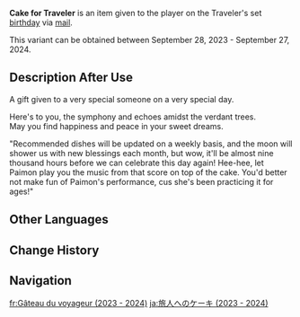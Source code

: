 {{Item Infobox
|title        = Cake for Traveler
|id           = 118007;118008
|image        = Item Cake for Traveler 4.png
|type         = Very Special Item
|group        = Cake for Traveler
|invCategory  = Precious Items
|quality      = 4
|description  = A gift given to a very special someone on a very special day.

Here's to you, the symphony and echoes amidst verdant trees.<br>Wishing you happiness and peace in your sweet dreams.
|source1      = Given during the [[Traveler]]'s set birthday in the 2023 - 2024 period
}}
'''Cake for Traveler''' is an item given to the player on the Traveler's set [[birthday]] via [[Birthday/Traveler|mail]].

This variant can be obtained between September 28, 2023 - September 27, 2024.

==Description After Use==
A gift given to a very special someone on a very special day.

Here's to you, the symphony and echoes amidst the verdant trees.<br>May you find happiness and peace in your sweet dreams.

"Recommended dishes will be updated on a weekly basis, and the moon will shower us with new blessings each month, but wow, it'll be almost nine thousand hours before we can celebrate this day again! Hee-hee, let Paimon play you the music from that score on top of the cake. You'd better not make fun of Paimon's performance, cus she's been practicing it for ages!"

==Other Languages==
{{Other Languages|Transclude=Cake for Traveler}}

==Change History==
{{Change History|4.1}}

==Navigation==
{{Precious Navbox|Item}}

[[fr:Gâteau du voyageur (2023 - 2024)]]
[[ja:旅人へのケーキ (2023 - 2024)]]